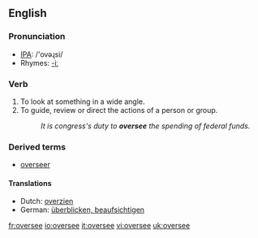 ==English==
=== Pronunciation ===
*[[w:IPA|IPA]]: /'ovəɻsi/
*Rhymes: [[Rhymes:English:-iː|-iː]]

=== Verb ===
{{irregverb|'''to oversee'''|'''[[oversees]]'''|'''[[oversaw]]'''|'''[[overseen]]'''|'''[[overseeing]]'''}}

#To look at something in a wide angle.
#To guide, review or direct the actions of a person or group.
#:''It is congress's duty to '''oversee''' the spending of federal funds.''


===Derived terms===
*[[overseer]]

==== Translations ====
*Dutch: [[overzien]]
*German: [[überblicken, beaufsichtigen]]

[[fr:oversee]]
[[io:oversee]]
[[it:oversee]]
[[vi:oversee]]
[[uk:oversee]]